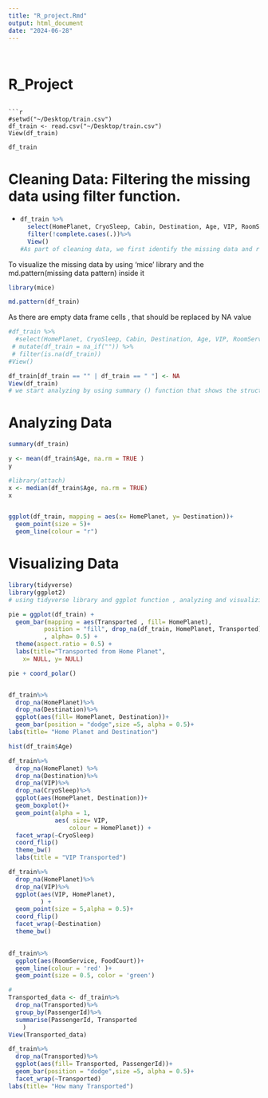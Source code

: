 ---
title: "R_project.Rmd"
output: html_document
date: "2024-06-28"
---

```         


```

# R_Project

```         

```{r}
#setwd("~/Desktop/train.csv")
df_train <- read.csv("~/Desktop/train.csv")
View(df_train)

```


```{r}
df_train
```

# Cleaning Data: Filtering the missing data using filter function.

-   <div>

    ```{r}
    df_train %>%
      select(HomePlanet, CryoSleep, Cabin, Destination, Age, VIP, RoomService, FoodCourt, ShoppingMall, Spa,VRDeck, Name,Transported)%>%
      filter(!complete.cases(.))%>%
      View()
    #As part of cleaning data, we first identify the missing data and removing duplicates #and invalid data. In the case of train data, there is no duplicates and invalid data, but there are missing data. Identfing and visualzing the missing data takes place.
    ```

    </div>

To visualize the missing data by using 'mice' library and the md.pattern(missing data pattern) inside it

```{r fig.width=10, fig.height= 10, size = 30}
library(mice)

md.pattern(df_train)


```

As there are empty data frame cells , that should be replaced by NA value

```{r}
#df_train %>%
  #select(HomePlanet, CryoSleep, Cabin, Destination, Age, VIP, RoomService, FoodCourt, ShoppingMall, Spa, VRDeck, Name,Transported)%>%
 # mutate(df_train = na_if("")) %>%
 # filter(is.na(df_train))
#View()

df_train[df_train == "" | df_train == " "] <- NA
View(df_train)
# we start analyzing by using summary () function that shows the structure, datatype and stastical values of the dataset
```

# Analyzing Data

```{r}
summary(df_train)
```

```{r}
y <- mean(df_train$Age, na.rm = TRUE )
y

```

```{r}
#library(attach)
x <- median(df_train$Age, na.rm = TRUE)
x
```

```{r}

```

```{r}
ggplot(df_train, mapping = aes(x= HomePlanet, y= Destination))+
  geom_point(size = 5)+
  geom_line(colour = "r")

```

# Visualizing Data

```{r}
library(tidyverse)
library(ggplot2)
# using tidyverse library and ggplot function , analyzing and visualizing is taking place.

```

```{r}

pie = ggplot(df_train) +
  geom_bar(mapping = aes(Transported , fill= HomePlanet),
          position = "fill", drop_na(df_train, HomePlanet, Transported) 
          , alpha= 0.5) +
  theme(aspect.ratio = 0.5) +
  labs(title="Transported from Home Planet",
    x= NULL, y= NULL)

pie + coord_polar()



```

```{r}
df_train%>%
  drop_na(HomePlanet)%>%
  drop_na(Destination)%>%
  ggplot(aes(fill= HomePlanet, Destination))+
  geom_bar(position = "dodge",size =5, alpha = 0.5)+
labs(title= "Home Planet and Destination")


```

```{r}
hist(df_train$Age) 

```

```{r}
df_train%>%
  drop_na(HomePlanet) %>%
  drop_na(Destination)%>%
  drop_na(VIP)%>%
  drop_na(CryoSleep)%>%
  ggplot(aes(HomePlanet, Destination))+
  geom_boxplot()+
  geom_point(alpha = 1,
             aes( size= VIP, 
                 colour = HomePlanet)) +
  facet_wrap(~CryoSleep)
  coord_flip()
  theme_bw() 
  labs(title = "VIP Transported")
```

```{r}
df_train%>%
  drop_na(HomePlanet)%>%
  drop_na(VIP)%>%
  ggplot(aes(VIP, HomePlanet),
         ) +
  geom_point(size = 5,alpha = 0.5)+
  coord_flip()
  facet_wrap(~Destination)
  theme_bw()
  
```

```{r}
df_train%>%
  ggplot(aes(RoomService, FoodCourt))+
  geom_line(colour = 'red' )+
  geom_point(size = 0.5, color = 'green')
```

```{r}
# 
Transported_data <- df_train%>%
  drop_na(Transported)%>%
  group_by(PassengerId)%>%
  summarise(PassengerId, Transported
    )
View(Transported_data)
```

```{r}
df_train%>%
  drop_na(Transported)%>%
  ggplot(aes(fill= Transported, PassengerId))+
  geom_bar(position = "dodge",size =5, alpha = 0.5)+
  facet_wrap(~Transported)
labs(title= "How many Transported")

```

```{r}
```

```         
```
